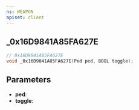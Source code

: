 ```yaml
---
ns: WEAPON
apiset: client
---
```

## _0x16D9841A85FA627E

```c
// 0x16D9841A85FA627E
void _0x16D9841A85FA627E(Ped ped, BOOL toggle);
```


## Parameters
* **ped**:
* **toggle**: